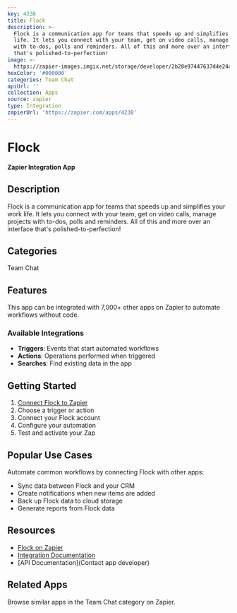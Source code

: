 ```yaml
---
key: 4238
title: Flock
description: >-
  Flock is a communication app for teams that speeds up and simplifies your work
  life. It lets you connect with your team, get on video calls, manage projects
  with to-dos, polls and reminders. All of this and more over an interface
  that's polished-to-perfection!
image: >-
  https://zapier-images.imgix.net/storage/developer/2b28e97447637d4e24cb591254387ef7_2.png?auto=format%2Ccompress&ixlib=python-3.0.0&q=50
hexColor: '#000000'
categories: Team Chat
apiUrl: ''
collection: Apps
source: zapier
type: Integration
zapierUrl: 'https://zapier.com/apps/4238'
---
```

# Flock

**Zapier Integration App**

## Description

Flock is a communication app for teams that speeds up and simplifies your work life. It lets you connect with your team, get on video calls, manage projects with to-dos, polls and reminders. All of this and more over an interface that's polished-to-perfection!

## Categories

Team Chat

## Features

This app can be integrated with 7,000+ other apps on Zapier to automate workflows without code.

### Available Integrations

- **Triggers**: Events that start automated workflows
- **Actions**: Operations performed when triggered
- **Searches**: Find existing data in the app

## Getting Started

1. [Connect Flock to Zapier](https://zapier.com/apps/4238)
2. Choose a trigger or action
3. Connect your Flock account
4. Configure your automation
5. Test and activate your Zap

## Popular Use Cases

Automate common workflows by connecting Flock with other apps:

- Sync data between Flock and your CRM
- Create notifications when new items are added
- Back up Flock data to cloud storage
- Generate reports from Flock data

## Resources

- [Flock on Zapier](https://zapier.com/apps/4238)
- [Integration Documentation](https://zapier.com/apps/4238/integrations)
- [API Documentation](Contact app developer)

## Related Apps

Browse similar apps in the Team Chat category on Zapier.
